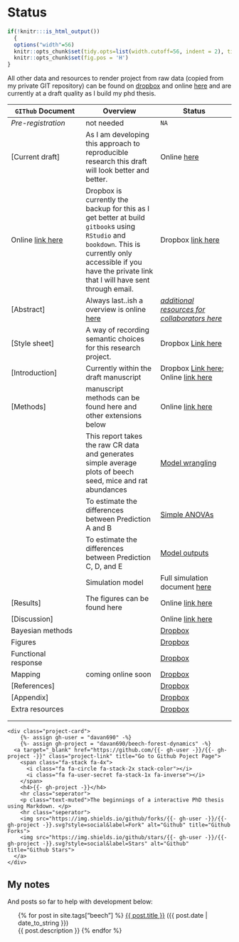 # Status {#status}

```r
if(!knitr:::is_html_output())
  {
  options("width"=56)
  knitr::opts_chunk$set(tidy.opts=list(width.cutoff=56, indent = 2), tidy = TRUE)
  knitr::opts_chunk$set(fig.pos = 'H')
}
```

All other data and resources to render project from raw data (copied from my private GIT repository) can be found on [dropbox](https://www.dropbox.com/home/phd-drafts-anthony) and online [here](https://www.ssnhub.com/beech-forest-dynamics/) and are currently at a draft quality as I build my phd thesis.

| `GIThub` Document                                            | Overview                                                     | Status                                                       |
| ------------------------------------------------------------ | ------------------------------------------------------------ | ------------------------------------------------------------ |
| *Pre-registration*                                           | not needed                                                   | `NA`                                                         |
| [Current draft]                                              | As I am developing this approach to reproducible research this draft will look better and better. | Online [here](https://www.ssnhub.com/beech-forest-dynamics/) |
| Online [link here](https://github.com/davan690/beech-fororest-dynamics/) | Dropbox is currently the backup for this  as I get better at build `gitbook`s using `RStudio` and `bookdown`. This is currently only accessible if you have the private link that I will have sent through email. | Dropbox [link here](https://www.dropbox.com/home/phd-drafts-anthony/beech-forest-dynamics/drafts/Davidson_2019_BeechForest.html) |
| [Abstract]                                                   | Always last..ish a overview is online [here](https://www.ssnhub.com/beech-forest-dynamics/) | [*additional resources for collaborators here*](https://www.dropbox.com/home/phd-drafts-anthony) |
| [Style sheet]                                                | A way of recording semantic choices for this research project. | Dropbox [Link here](https://www.dropbox.com/home/phd-drafts-anthony/beech-forest-dynamics/Styles_manual_sheet.md/) |
| [Introduction]                                               | Currently within the draft manuscript                        | Dropbox [Link here](https://www.dropbox.com/sh/5h4mp67p7u6t1lj/AAAQVKS4qnvu2oQLu53JQUofa?dl=0); Online [link here](https://www.ssnhub.com/beech-forest-dynamics/intro.html) |
| [Methods]                                                    | manuscript methods can be found here and other extensions below | Online [link here](https://www.ssnhub.com/beech-forest-dynamics/method.html) |
|                                                              | This report takes the raw CR data and generates simple average plots of beech seed, mice and rat abundances | [Model wrangling](https://www.ssnhub.com/Beech-forest-publication/) |
|                                                              | To estimate the differences between Prediction A and B       | [Simple ANOVAs](https://www.ssnhub.com/simple/)              |
|                                                              | To estimate the differences between Prediction C, D, and E   | [Model outputs](https://www.ssnhub.com/outputs/)             |
|                                                              | Simulation model                                             | Full simulation document [here](https://www.ssnhub.com/simulation/) |
| [Results]                                                    | The figures can be found here                                | Online [link here](https://www.ssnhub.com/beech-forest-dynamics/results.html) |
| [Discussion]                                                 |                                                              | Online [link here](https://www.ssnhub.com/beech-forest-dynamics/discussion.html) |
| Bayesian methods                                             |                                                              | [Dropbox](https://www.dropbox.com/home/phd-drafts-anthony/beech-forest-dynamics/A1_full_bayesian_model.pdf) |
| Figures                                                      |                                                              | [Dropbox](https://www.dropbox.com/home/phd-drafts-anthony/beech-forest-dynamics/figs) |
| Functional response                                          |                                                              | [Dropbox](https://www.dropbox.com/home/phd-drafts-anthony/beech-forest-dynamics/Davidson_2019_BeechForest_Appendix.pdf) |
| Mapping                                                      | coming online soon                                           | [Dropbox](https://www.dropbox.com/home/phd-drafts-anthony/beech-forest-dynamics/figs) |
| [References]                                                 |                                                              | [Dropbox](https://www.dropbox.com/home/phd-drafts-anthony/beech-forest-dynamics/figs) |
| [Appendix]                                                   |                                                              | [Dropbox](https://www.dropbox.com/home/phd-drafts-anthony/beech-forest-dynamics/figs) |
| Extra resources                                              |                                                              | [Dropbox](https://www.dropbox.com/home/phd-drafts-anthony/beech-forest-dynamics/figs) |
|                                                              |                                                              |                                                              |
|                                                              |                                                              |                                                              |

<div class="col-md-4 col-md-offset-0 col-sm-4 col-sm-offset-0 col-xs-12 col-xs-offset-0 text-center">
    <div class="project-card">
        {%- assign gh-user = "davan690" -%}
        {%- assign gh-project = "davan690/beech-forest-dynamics" -%}
      <a target="_blank" href="https://github.com/{{- gh-user -}}/{{- gh-project -}}" class="project-link" title="Go to Github Poject Page">
        <span class="fa-stack fa-4x">
          <i class="fa fa-circle fa-stack-2x stack-color"></i>
          <i class="fa fa-user-secret fa-stack-1x fa-inverse"></i>
        </span>
        <h4>{{- gh-project -}}</h4>
        <hr class="seperator">
        <p class="text-muted">The beginnings of a interactive PhD thesis using Markdown. </p>
        <hr class="seperator">
        <img src="https://img.shields.io/github/forks/{{- gh-user -}}/{{- gh-project -}}.svg?style=social&label=Fork" alt="Github" title="Github Forks">
        <img src="https://img.shields.io/github/stars/{{- gh-user -}}/{{- gh-project -}}.svg?style=social&label=Stars" alt="Github" title="Github Stars">
      </a>
    </div>
  </div>



## My notes

And posts so far to help with development below:

<div class="post">
<ul>
{% for post in site.tags["beech"] %}
  <a href="{{ post.url }}">{{ post.title }}</a> ({{ post.date | date_to_string }})<br>
    {{ post.description }}
{% endfor %}
</ul>
</div>
